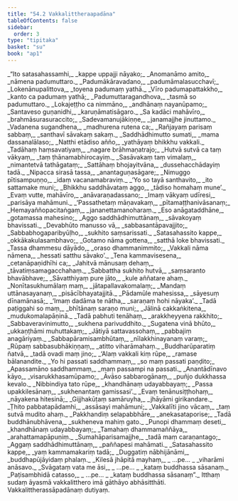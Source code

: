 ```yaml
---
title: "54.2 Vakkalittheraapadāna"
tableOfContents: false
sidebar:
  order: 3
type: "tipitaka"
basket: "su"
book: "ap1"
---
```



<DynamicBreadcrumb />

<Division number="28" book="ap1">

<Paragraph number="6977" type="verses" book="ap1">
_“Ito satasahassamhi,_  
_kappe uppajji nāyako;_  
_Anomanāmo amito,_  
_nāmena padumuttaro._  

</Paragraph>

</Division>
<Division number="29" book="ap1">

<Paragraph number="6978" type="verses" book="ap1">
_Padumākāravadano,_  
_padumāmalasucchavī;_  
_Lokenānupalittova,_  
_toyena padumaṃ yathā._  

</Paragraph>

</Division>
<Division number="30" book="ap1">

<Paragraph number="6979" type="verses" book="ap1">
_Vīro padumapattakkho,_  
_kanto ca padumaṃ yathā;_  
_Padumuttaragandhova,_  
_tasmā so padumuttaro._  

</Paragraph>

</Division>
<Division number="31" book="ap1">

<Paragraph number="6980" type="verses" book="ap1">
_Lokajeṭṭho ca nimmāno,_  
_andhānaṃ nayanūpamo;_  
_Santaveso guṇanidhi,_  
_karuṇāmatisāgaro._  

</Paragraph>

</Division>
<Division number="32" book="ap1">

<Paragraph number="6981" type="verses" book="ap1">
_Sa kadāci mahāvīro,_  
_brahmāsurasuraccito;_  
_Sadevamanujākiṇṇe,_  
_janamajjhe jinuttamo._  

</Paragraph>

</Division>
<Division number="33" book="ap1">

<Paragraph number="6982" type="verses" book="ap1">
_Vadanena sugandhena,_  
_madhurena rutena ca;_  
_Rañjayaṃ parisaṃ sabbaṃ,_  
_santhavī sāvakaṃ sakaṃ._  

</Paragraph>

</Division>
<Division number="34" book="ap1">

<Paragraph number="6983" type="verses" book="ap1">
_Saddhādhimutto sumati,_  
_mama dassanalālaso;_  
_Natthi etādiso añño,_  
_yathāyaṃ bhikkhu vakkali._  

</Paragraph>

</Division>
<Division number="35" book="ap1">

<Paragraph number="6984" type="verses" book="ap1">
_Tadāhaṃ haṃsavatiyaṃ,_  
_nagare brāhmaṇatrajo;_  
_Hutvā sutvā ca taṃ vākyaṃ,_  
_taṃ ṭhānamabhirocayiṃ._  

</Paragraph>

</Division>
<Division number="36" book="ap1">

<Paragraph number="6985" type="verses" book="ap1">
_Sasāvakaṃ taṃ vimalaṃ,_  
_nimantetvā tathāgataṃ;_  
_Sattāhaṃ bhojayitvāna,_  
_dussehacchādayiṃ tadā._  

</Paragraph>

</Division>
<Division number="37" book="ap1">

<Paragraph number="6986" type="verses" book="ap1">
_Nipacca sirasā tassa,_  
_anantaguṇasāgare;_  
_Nimuggo pītisampuṇṇo,_  
_idaṃ vacanamabraviṃ._  

</Paragraph>

</Division>
<Division number="38" book="ap1">

<Paragraph number="6987" type="verses" book="ap1">
_‘Yo so tayā santhavito,_  
_ito sattamake muni;_  
_Bhikkhu saddhāvataṃ aggo,_  
_tādiso homahaṃ mune’._  

</Paragraph>

</Division>
<Division number="39" book="ap1">

<Paragraph number="6988" type="verses" book="ap1">
_Evaṃ vutte, mahāvīro,_  
_anāvaraṇadassano;_  
_Imaṃ vākyaṃ udīresi,_  
_parisāya mahāmuni._  

</Paragraph>

</Division>
<Division number="40" book="ap1">

<Paragraph number="6989" type="verses" book="ap1">
_‘Passathetaṃ māṇavakaṃ,_  
_pītamaṭṭhanivāsanaṃ;_  
_Hemayaññopacitaṅgaṃ,_  
_jananettamanoharaṃ._  

</Paragraph>

</Division>
<Division number="41" book="ap1">

<Paragraph number="6990" type="verses" book="ap1">
_Eso anāgataddhāne,_  
_gotamassa mahesino;_  
_Aggo saddhādhimuttānaṃ,_  
_sāvakoyaṃ bhavissati._  

</Paragraph>

</Division>
<Division number="42" book="ap1">

<Paragraph number="6991" type="verses" book="ap1">
_Devabhūto manusso vā,_  
_sabbasantāpavajjito;_  
_Sabbabhogaparibyūḷho,_  
_sukhito saṃsarissati._  

</Paragraph>

</Division>
<Division number="43" book="ap1">

<Paragraph number="6992" type="verses" book="ap1">
_Satasahassito kappe,_  
_okkākakulasambhavo;_  
_Gotamo nāma gottena,_  
_satthā loke bhavissati._  

</Paragraph>

</Division>
<Division number="44" book="ap1">

<Paragraph number="6993" type="verses" book="ap1">
_Tassa dhammesu dāyādo,_  
_oraso dhammanimmito;_  
_Vakkali nāma nāmena,_  
_hessati satthu sāvako’._  

</Paragraph>

</Division>
<Division number="45" book="ap1">

<Paragraph number="6994" type="verses" book="ap1">
_Tena kammavisesena,_  
_cetanāpaṇidhīhi ca;_  
_Jahitvā mānusaṃ dehaṃ,_  
_tāvatiṃsamagacchahaṃ._  

</Paragraph>

</Division>
<Division number="46" book="ap1">

<Paragraph number="6995" type="verses" book="ap1">
_Sabbattha sukhito hutvā,_  
_saṃsaranto bhavābhave;_  
_Sāvatthiyaṃ pure jāto,_  
_kule aññatare ahaṃ._  

</Paragraph>

</Division>
<Division number="47" book="ap1">

<Paragraph number="6996" type="verses" book="ap1">
_Nonītasukhumālaṃ maṃ,_  
_jātapallavakomalaṃ;_  
_Mandaṃ uttānasayanaṃ,_  
_pisācībhayatajjitā._  

</Paragraph>

</Division>
<Division number="48" book="ap1">

<Paragraph number="6997" type="verses" book="ap1">
_Pādamūle mahesissa,_  
_sāyesuṃ dīnamānasā;_  
_‘Imaṃ dadāma te nātha,_  
_saraṇaṃ hohi nāyaka’._  

</Paragraph>

</Division>
<Division number="49" book="ap1">

<Paragraph number="6998" type="verses" book="ap1">
_Tadā paṭiggahi so maṃ,_  
_bhītānaṃ saraṇo muni;_  
_Jālinā cakkaṅkitena,_  
_mudukomalapāṇinā._  

</Paragraph>

</Division>
<Division number="50" book="ap1">

<Paragraph number="6999" type="verses" book="ap1">
_Tadā pabhuti tenāhaṃ,_  
_arakkheyyena rakkhito;_  
_Sabbaveravinimutto,_  
_sukhena parivuddhito._  

</Paragraph>

</Division>
<Division number="51" book="ap1">

<Paragraph number="7000" type="verses" book="ap1">
_Sugatena vinā bhūto,_  
_ukkaṇṭhāmi muhuttakaṃ;_  
_Jātiyā sattavassohaṃ,_  
_pabbajiṃ anagāriyaṃ._  

</Paragraph>

</Division>
<Division number="52" book="ap1">

<Paragraph number="7001" type="verses" book="ap1">
_Sabbapāramisambhūtaṃ,_  
_nīlakkhinayanaṃ varaṃ;_  
_Rūpaṃ sabbasubhākiṇṇaṃ,_  
_atitto viharāmahaṃ._  

</Paragraph>

</Division>
<Division number="53" book="ap1">

<Paragraph number="7002" type="verses" book="ap1">
_Buddharūparatiṃ ñatvā,_  
_tadā ovadi maṃ jino;_  
_‘Alaṃ vakkali kiṃ rūpe,_  
_ramase bālanandite._  

</Paragraph>

</Division>
<Division number="54" book="ap1">

<Paragraph number="7003" type="verses" book="ap1">
_Yo hi passati saddhammaṃ,_  
_so maṃ passati paṇḍito;_  
_Apassamāno saddhammaṃ,_  
_maṃ passampi na passati._  

</Paragraph>

</Division>
<Division number="55" book="ap1">

<Paragraph number="7004" type="verses" book="ap1">
_Anantādīnavo kāyo,_  
_visarukkhasamūpamo;_  
_Āvāso sabbarogānaṃ,_  
_puñjo dukkhassa kevalo._  

</Paragraph>

</Division>
<Division number="56" book="ap1">

<Paragraph number="7005" type="verses" book="ap1">
_Nibbindiya tato rūpe,_  
_khandhānaṃ udayabbayaṃ;_  
_Passa upakkilesānaṃ,_  
_sukhenantaṃ gamissasi’._  

</Paragraph>

</Division>
<Division number="57" book="ap1">

<Paragraph number="7006" type="verses" book="ap1">
_Evaṃ tenānusiṭṭhohaṃ,_  
_nāyakena hitesinā;_  
_Gijjhakūṭaṃ samāruyha,_  
_jhāyāmi girikandare._  

</Paragraph>

</Division>
<Division number="58" book="ap1">

<Paragraph number="7007" type="verses" book="ap1">
_Ṭhito pabbatapādamhi,_  
_assāsayi mahāmuni;_  
_Vakkalīti jino vācaṃ,_  
_taṃ sutvā mudito ahaṃ._  

</Paragraph>

</Division>
<Division number="59" book="ap1">

<Paragraph number="7008" type="verses" book="ap1">
_Pakkhandiṃ selapabbhāre,_  
_anekasataporise;_  
_Tadā buddhānubhāvena,_  
_sukheneva mahiṃ gato._  

</Paragraph>

</Division>
<Division number="60" book="ap1">

<Paragraph number="7009" type="verses" book="ap1">
_Punopi dhammaṃ deseti,_  
_khandhānaṃ udayabbayaṃ;_  
_Tamahaṃ dhammamaññāya,_  
_arahattamapāpuṇiṃ._  

</Paragraph>

</Division>
<Division number="61" book="ap1">

<Paragraph number="7010" type="verses" book="ap1">
_Sumahāparisamajjhe,_  
_tadā maṃ caraṇantago;_  
_Aggaṃ saddhādhimuttānaṃ,_  
_paññapesi mahāmati._  

</Paragraph>

</Division>
<Division number="62" book="ap1">

<Paragraph number="7011" type="verses" book="ap1">
_Satasahassito kappe,_  
_yaṃ kammamakariṃ tadā;_  
_Duggatiṃ nābhijānāmi,_  
_buddhapūjāyidaṃ phalaṃ._  

</Paragraph>

</Division>
<Division number="63" book="ap1">

<Paragraph number="7012" type="verses" book="ap1">
_Kilesā jhāpitā mayhaṃ,_  
_ …pe… _  
_viharāmi anāsavo._  

</Paragraph>

</Division>
<Division number="64" book="ap1">

<Paragraph number="7013" type="verses" book="ap1">
_Svāgataṃ vata me āsi,_  
_ …pe… _  
_kataṃ buddhassa sāsanaṃ._  

</Paragraph>

</Division>
<Division number="65" book="ap1">

<Paragraph number="7014" type="verses" book="ap1">
_Paṭisambhidā catasso,_  
_ …pe… _  
_kataṃ buddhassa sāsanaṃ”._  

</Paragraph>

<Paragraph number="7015" book="ap1">
Itthaṃ sudaṃ āyasmā vakkalitthero imā gāthāyo abhāsitthāti.

</Paragraph>
</Division>

<Paragraph number="7016" type="center" book="ap1">
Vakkalittherassāpadānaṃ dutiyaṃ.
</Paragraph>